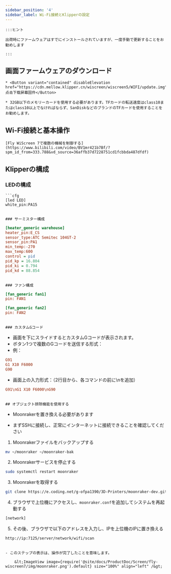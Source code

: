 ```yaml
---
sidebar_position: '4'
sidebar_label: Wi-Fi接続とKlipperの設定
---
```



```
:::ヒント

出荷時にファームウェアはすでにインストールされていますが、一度手動で更新することをお勧めします

:::
```

## 画面ファームウェアのダウンロード

```
* <Button variant="contained" disableElevation href="https://cdn.mellow.klipper.cn/wiscreen/wiscreen5/WIFI/update.img">点击下载屏幕固件</Button>

* 32GB以下のメモリーカードを使用する必要があります。TFカードの転送速度はclass10またはclass10以上でなければならず、SanDiskなどのブランドのTFカードを使用することをお勧めします。
```

## Wi-Fi接続と基本操作

```
[Fly WiScreen 7で複数の機械を制御する](https://www.bilibili.com/video/BV1mr421b7Bf/?spm_id_from=333.788&vd_source=36affb37d7228751cd1fcbbda487dfdf)
```

## Klipperの構成

### LEDの構成

```
```cfg
[led LED]
white_pin:PA15
```
```

### サーミスター構成

```
```cfg
[heater_generic warehouse]
heater_pin:E_CS
sensor_type:ATC Semitec 104GT-2
sensor_pin:PA1
min_temp:-270
max_temp:600
control = pid
pid_kp = 16.804
pid_ki = 0.794
pid_kd = 88.854
```
```

### ファン構成

```
```cfg
[fan_generic fan1]
pin: FAN1
```


```cfg
[fan_generic fan2]
pin: FAN2
```
```

### カスタムGコード

```
* 画面を下にスライドするとカスタムGコードが表示されます。
* ボタン1つで複数のGコードを送信する形式：
* 例：

```cfg
G91
G1 X10 F6000
G90
```

* 画面上の入力形式：（2行目から、各コマンドの前に\nを追加）

```cfg
G91\nG1 X10 F6000\nG90
```
```

## オブジェクト排除機能を使用する

```
* Moonrakerを置き換える必要があります

* まずSSHに接続し、正常にインターネットに接続できることを確認してください

1. Moonrakerファイルをバックアップする

```bash
mv ~/moonraker ~/moonraker-bak
```

2. Moonrakerサービスを停止する

```bash
sudo systemctl restart moonraker
```

3. Moonrakerを取得する

```bash
git clone https://e.coding.net/g-ofpa1390/3D-Printers/moonraker-dev.git -b flylcd-dev moonraker
```

4. ブラウザで上位機にアクセスし、`moonraker.conf`を追加してシステムを再起動する

```bash
[network]
```

5. その後、ブラウザで以下のアドレスを入力し、IPを上位機のIPに置き換える

```bash
http://ip:7125/server/network/wifi/scan
```
```

- このステップの表示は、操作が完了したことを意味します。

    &lt;ImageView image={require('@site/docs/ProductDoc/Screen/fly-wiscreen7/img/moonraker.png').default} size="100%" align="left" /&gt;
